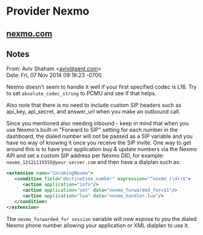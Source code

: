 
# Provider Nexmo 

 

## [nexmo.com](https://www.nexmo.com/)

## Notes

From: Aviv Shaham &lt;aviv@sent.com>  
Date: Fri, 07 Nov 2014 09:18:23 -0700

Nexmo doesn't seem to handle it well if your first specified codec is L16\. Try to set `absolute_codec_string` to PCMU and see if that helps.

Also note that there is no need to include custom SIP headers such as api\_key, api\_secret, and answer\_url when you make an outbound call.

Since you mentioned also needing inbound - keep in mind that when you use Nexmo's built-in "Forward to SIP" setting for each number in the dashboard, the dialed number will not be passed as a SIP variable and you have no way of knowing it once you receive the SIP invite. One way to get around this is to have your application buy & update numbers via the Nexmo API and set a custom SIP address per Nexmo DID, for example: `nexmo_12121115555@your-server.com` and then have a dialplan such as:

```xml
<extension name="IncomingNexmo">
   <condition field="destination_number" expression="^nexmo_(\d+)$">
      <action application="info"/>
      <action application="set" data="nexmo_forwarded_for=$1"/>
      <action application="lua" data="nexmo_handler.lua"/>
   </condition>
</extension>
```

The `nexmo_forwarded_for session` variable will now expose to you the dialed Nexmo phone number allowing your application or XML dialplan to use it.


